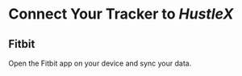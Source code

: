
# Connect Your Tracker to *HustleX*

## Fitbit

Open the Fitbit app on your device and sync your data.
